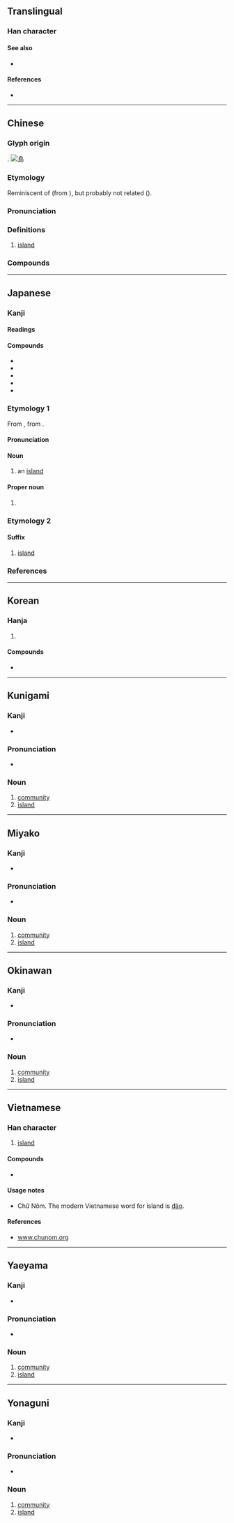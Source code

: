 {{also|岛|嶋|嶌|嶹}}
{{character info/new}}
==Translingual==

===Han character===
{{Han char|rn=46|rad=山|as=07|sn=10|four=27727|canj=HAYU}}

====See also====
* {{l|mul|sc=Hani|嶼}}

====References====
* {{Han ref|kx=0312.040|dkj=08108|dj=0612.110|hdz=10775.140|uh=5CF6|ud=23798|bh=AE71|bd=44657}}

----

==Chinese==
{{zh-forms|s=岛|alt=㠀,嶋,嶌}}
{{zh-wp}}

===Glyph origin===
{{Han etym}}
{{Han compound|鳥|山|ls=psc|c1=p|c2=s|t2=mountain}}.
[[Image:Island_near_Fiji.jpg|thumb|right|島]]

===Etymology===
Reminiscent of {{cog|mnw|လ္ကံ}} (from {{cog|mkh-pro|*tkɔɔʔ}}), but probably not related ({{zh-ref|Schuessler, 2007}}).

{{etystub|zh}}

===Pronunciation===
{{zh-pron
|m=dǎo
|dg=до3
|c=dou2
|c-t=au2
|h=pfs=tó;gd=dau3
|mn=xm,zz,tn,kh,km,tc:tó/qz,tp,hc,yl,mg,lk,sx:tó͘
|mn-t=dao2
|md=dō̤
|w=2tau
|mc=y
|oc=y
|ma=y
|cat=n
}}

===Definitions===
{{zh-hanzi}}

# [[island]]

===Compounds===
{{zh-der|孤島|厄爾巴島|島弧|島宇宙|巴里島|中途島|愛德華島|島洲|勿里洞島|丕林島|中南半島|希臘群島|分向島|山東半島|廣島|巽他群島|巴芬島|安全島|半島|南沙群島|團沙群島|伊斯特島|伊豆半島|巴丹半島|嵊泗列島|島瘦郊寒|島狀丘陵|島民|島嶼防線|島夷|島國|九龍半島|北島|列島|交通島|庫頁島|安汶島|冰島漁夫|島嶼|印度半島|威克島|人工島|亞速群島|呂宋島|中沙群島|千島群島|冰島|南洋群島|寶島|分道島|恆春半島|塞班島|爪哇島|東加群島|秦皇島|歐胡島|班艾島|本島|比基尼島|班達群島|硫磺群島|砂島|澎湖群島|社會群島|珊瑚島|海峽群島|皮島|海島|瓊州島|琉球群島|班克斯島|沖積島|熱島效應|環島|東沙群島|曼哈坦島|朝鮮半島|群島|西沙群島|薩摩斯島|絕島|蓬萊仙島|金銀島|關島|綠色矽島|鹿兒島|綠島|蓬島|郊寒島瘦|馬來群島|荒島|胰島素|群島主義|馬來半島|雷州半島|離島|西西里島|蘭氏小島|長島|西蘭島|葫蘆島|遼東半島|香料群島|赤道群島|舟山群島|西奈半島|太陽島|青島|埤島}}

{{zh-cat|Elementary}}

{{c|zh|Landforms}}

----

==Japanese==

===Kanji===
{{ja-kanji|grade=3|rs=山07}}

====Readings====
{{ja-readings
|goon=とう
|kanon=とう
|kun=しま-
|nanori=しま
}}

====Compounds====
* {{ja-r|群%島|ぐん%とう}}
* {{ja-r|島%影|しま%かげ}}
* {{ja-r|島%嶼|とう%しょ}}
* {{ja-r|列%島|れっ%とう}}
* {{ja-r|宝%島|たから%じま}}

===Etymology 1===
{{ja-kanjitab|しま|yomi=k}}
From {{inh|ja|ojp|-}}, from {{inh|ja|jpx-pro|sort=しま|*sima}}.

====Pronunciation====
{{ja-pron|しま|acc=o|acc_ref=NHK|y=k}}

====Noun====
{{ja-noun|しま}}

# an [[island]]

====Proper noun====
{{ja-pos|proper|しま}}

# {{surname|lang=ja|sort=しま}}

===Etymology 2===
{{ja-kanjitab|とう|yomi=o}}
{{rfe|lang=ja}}

====Suffix====
{{ja-pos|suffix|とう}}

# [[island]] {{qual|in place names}}

===References===
<references/>

{{topics|ja|Landforms|sort=しま}}

----

==Korean==

===Hanja===
{{ko-hanja|섬|도}}

# {{defn|lang=ko|sort=山07}}

====Compounds====
* {{ko-l|위화도회군|威化島回軍}}

----

==Kunigami==

===Kanji===
{{head|xug|Han characters}}

* {{ja-readings|kun=[[しまー]] (shimā)}}

===Pronunciation===
* {{IPA|/ɕimaː/|lang=xug|sort=しまあ}}

===Noun===
{{head|xug|noun|hiragana|しまー|romaji|shimā|sort=しまあ}}

# [[community]]
# [[island]]

{{c|xug|Landforms|sort=しまあ}}

----

==Miyako==

===Kanji===
{{head|mvi|Han characters}}

* {{ja-readings|kun=[[すま]] (suma)}}

===Pronunciation===
* {{IPA|/ss̩ma/|lang=mvi|sort=すま}}

===Noun===
{{head|mvi|noun|hiragana|すま|romaji|suma|sort=すま}}

# [[community]]
# [[island]]

{{c|mvi|Landforms|sort=すま}}

----

==Okinawan==

===Kanji===
{{head|ryu|Han characters}}

* {{ja-readings|kun=[[しま]] (shima)}}

===Pronunciation===
* {{IPA|/ɕima/|lang=ryu|sort=しま}}

===Noun===
{{head|ryu|noun|hiragana|しま|romaji|shima|sort=しま}}

# [[community]]
# [[island]]

{{c|ryu|Landforms|sort=しま}}

----

==Vietnamese==

===Han character===
{{vi-hantu|[[đảo]], [[láo]]|rs=山07}}

# [[island]]

====Compounds====
* {{l|vi|半島|tr=[[bán đảo]]}}

====Usage notes====
* Chữ Nôm. The modern Vietnamese word for island is [[đảo]].

====References====
* [http://www.chunom.org/pages/島 www.chunom.org]

----

==Yaeyama==

===Kanji===
{{head|rys|Han characters}}

* {{ja-readings|kun=[[しぃま]] (sïma)}}

===Pronunciation===
* {{IPA|/sɨma/|lang=rys|sort=しぃま}}

===Noun===
{{head|rys|noun|hiragana|しぃま|romaji|sïma|sort=しぃま}}

# [[community]]
# [[island]]

{{c|rys|Landforms|sort=しぃま}}

----

==Yonaguni==

===Kanji===
{{head|yoi|Han characters}}

* {{ja-readings|kun=[[ちま]] (chima)}}

===Pronunciation===
* {{IPA|/t͡ɕima/|lang=yoi|sort=ちま}}

===Noun===
{{head|yoi|noun|hiragana|ちま|romaji|chima|sort=ちま}}

# [[community]]
# [[island]]

{{c|yoi|Landforms|sort=ちま}}